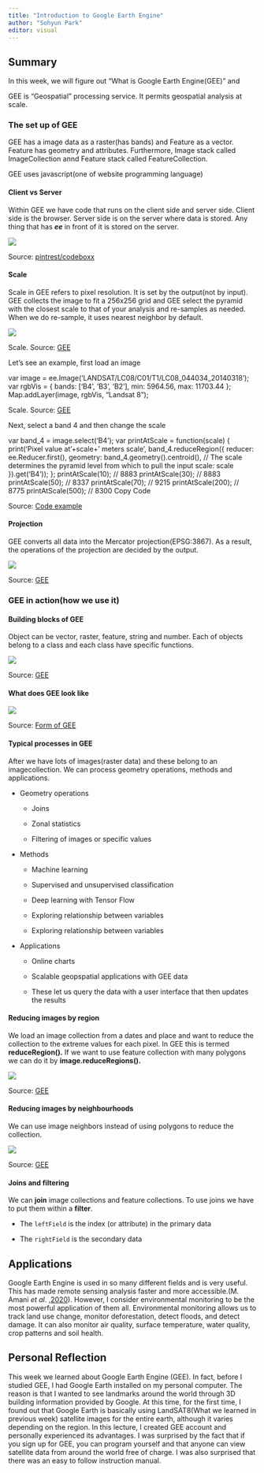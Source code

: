 ```yaml
---
title: "Introduction to Google Earth Engine"
author: "Sohyun Park"
editor: visual
---
```


## Summary

In this week, we will figure out "What is Google Earth Engine(GEE)" and

GEE is "Geospatial" processing service. It permits geospatial analysis at scale.

### The set up of GEE

GEE has a image data as a raster(has bands) and Feature as a vector. Feature has geometry and attributes. Furthermore, Image stack called ImageCollection annd Feature stack called FeatureCollection.

GEE uses javascript(one of website programming language)

#### Client vs Server

Within GEE we have code that runs on the client side and server side. Client side is the browser. Server side is on the server where data is stored. Any thing that has ***ee*** in front of it is stored on the server.

![](images/paste-1097464A.png)

Source: [pintrest/codeboxx](https://www.pinterest.co.uk/pin/764837949191948083/)

#### Scale

Scale in GEE refers to pixel resolution. It is set by the output(not by input). GEE collects the image to fit a 256x256 grid and GEE select the pyramid with the closest scale to that of your analysis and re-samples as needed. When we do re-sample, it uses nearest neighbor by default.

![](images/paste-80D175DE.png)

Scale. Source: [GEE](https://developers.google.com/earth-engine/guides/scale)

Let's see an example, first load an image

var image = ee.Image('LANDSAT/LC08/C01/T1/LC08_044034_20140318'); var rgbVis = { bands: \['B4', 'B3', 'B2'\], min: 5964.56, max: 11703.44 }; Map.addLayer(image, rgbVis, "Landsat 8");

Scale. Source: [GEE](https://developers.google.com/earth-engine/guides/scale)

Next, select a band 4 and then change the scale

var band_4 = image.select('B4'); var printAtScale = function(scale) { print('Pixel value at'+scale+' meters scale', band_4.reduceRegion({ reducer: ee.Reducer.first(), geometry: band_4.geometry().centroid(), // The scale determines the pyramid level from which to pull the input scale: scale }).get('B4')); }; printAtScale(10); // 8883 printAtScale(30); // 8883 printAtScale(50); // 8337 printAtScale(70); // 9215 printAtScale(200); // 8775 printAtScale(500); // 8300 Copy Code

Source: [Code example](https://code.earthengine.google.com/82d6c28210a115f2446c0ca8e7a65e51)

#### Projection

GEE converts all data into the Mercator projection(EPSG:3867). As a result, the operations of the projection are decided by the output.

![](images/paste-1BDFAF9D.png)

Source: [GEE](https://developers.google.com/earth-engine/guides/projections)

### GEE in action(how we use it)

#### Building blocks of GEE

Object can be vector, raster, feature, string and number. Each of objects belong to a class and each class have specific functions.

![](images/paste-313B53C6.png)

Source: [GEE](https://developers.google.com/earth-engine/guides/objects_methods_overview)

#### What does GEE look like

![](images/paste-59C13A06.png)

Source: [Form of GEE](https://andrewmaclachlan.github.io/CASA0023-lecture-5/#31)

#### Typical processes in GEE

After we have lots of images(raster data) and these belong to an imagecollection. We can process geometry operations, methods and applications.

-   Geometry operations

    -   Joins

    -   Zonal statistics

    -   Filtering of images or specific values

-   Methods

    -   Machine learning

    -   Supervised and unsupervised classification

    -   Deep learning with Tensor Flow

    -   Exploring relationship between variables

    -   Exploring relationship between variables

-   Applications

    -   Online charts

    -   Scalable geopspatial applications with GEE data

    -   These let us query the data with a user interface that then updates the results

#### Reducing images by region

We load an image collection from a dates and place and want to reduce the collection to the extreme values for each pixel. In GEE this is termed **reduceRegion().** If we want to use feature collection with many polygons we can do it by **image.reduceRegions().**

![](images/paste-E4392F67.png)

Source: [GEE](https://developers.google.com/earth-engine/guides/reducers_reduce_region)

#### Reducing images by neighbourhoods

We can use image neighbors instead of using polygons to reduce the collection.

![](images/paste-22B32BD6.png)

Source: [GEE](https://developers.google.com/earth-engine/guides/reducers_reduce_neighborhood)

#### Joins and filtering

We can **join** image collections and feature collections. To use joins we have to put them within a **filter**.

-   The `leftField` is the index (or attribute) in the primary data

-   The `rightField` is the secondary data

## Applications

Google Earth Engine is used in so many different fields and is very useful. This has made remote sensing analysis faster and more accessible.(M. Amani *et al*. ,[2020](https://ieeexplore.ieee.org/document/9184118)). However, I consider environmental monitoring to be the most powerful application of them all. Environmental monitoring allows us to track land use change, monitor deforestation, detect floods, and detect damage. It can also monitor air quality, surface temperature, water quality, crop patterns and soil health.

## Personal Reflection

This week we learned about Google Earth Engine (GEE). In fact, before I studied GEE, I had Google Earth installed on my personal computer. The reason is that I wanted to see landmarks around the world through 3D building information provided by Google. At this time, for the first time, I found out that Google Earth is basically using LandSAT8(What we learned in previous week) satellite images for the entire earth, although it varies depending on the region. In this lecture, I created GEE account and personally experienced its advantages. I was surprised by the fact that if you sign up for GEE, you can program yourself and that anyone can view satellite data from around the world free of charge. I was also surprised that there was an easy to follow instruction manual.
